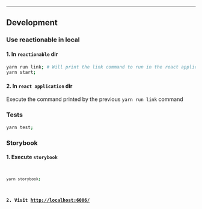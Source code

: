 
<Meta title="Home/Development" />

---

## Development

### Use reactionable in local

#### 1. In `reactionable` dir

```sh
yarn run link; # Will print the link command to run in the react application dir
yarn start;
```

#### 2. In `react application` dir

Execute the command printed by the previous `yarn run link` command

### Tests

```sh
yarn test;
```

### Storybook

#### 1. Execute <code>storybook

```sh
yarn storybook;
```

#### 2. Visit [http://localhost:6006/](http://localhost:6006/)
